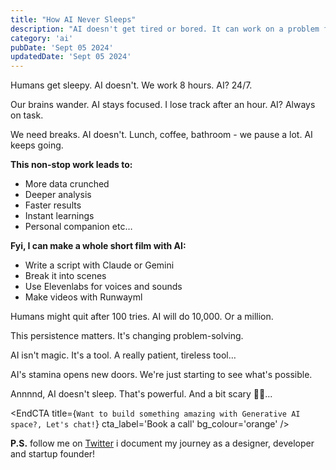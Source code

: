 ```yaml
---
title: "How AI Never Sleeps"
description: "AI doesn't get tired or bored. It can work on a problem for a long time. This can lead to some amazing discoveries."
category: 'ai'
pubDate: 'Sept 05 2024'
updatedDate: 'Sept 05 2024'
---
```


Humans get sleepy. AI doesn't. We work 8 hours. AI? 24/7.

Our brains wander. AI stays focused. I lose track after an hour. AI? Always on task.

We need breaks. AI doesn't. Lunch, coffee, bathroom - we pause a lot. AI keeps going.

**This non-stop work leads to:**
- More data crunched
- Deeper analysis
- Faster results
- Instant learnings
- Personal companion etc…

**Fyi, I can make a whole short film with AI:**
- Write a script with Claude or Gemini
- Break it into scenes
- Use Elevenlabs for voices and sounds
- Make videos with Runwayml

Humans might quit after 100 tries. AI will do 10,000. Or a million.

This persistence matters. It's changing problem-solving.

AI isn't magic. It's a tool. A really patient, tireless tool…

AI's stamina opens new doors. We're just starting to see what's possible.

Annnnd, AI doesn't sleep. That's powerful. And a bit scary 😶‍🌫️...



<EndCTA
	title={`Want to build something amazing with Generative AI space?, Let's chat!`}
	cta_label='Book a call'
	bg_colour='orange'
/>


**P.S.** follow me on [Twitter](https://x.com/spikeysanju) i document my journey as a designer, developer and startup founder!
